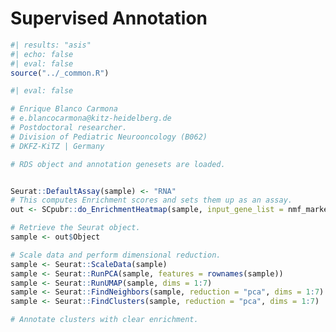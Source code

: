 # Supervised Annotation {.unnumbered}

```r
#| results: "asis"
#| echo: false
#| eval: false
source("../_common.R")
```

```r
#| eval: false

# Enrique Blanco Carmona
# e.blancocarmona@kitz-heidelberg.de
# Postdoctoral researcher.
# Division of Pediatric Neurooncology (B062)
# DKFZ-KiTZ | Germany

# RDS object and annotation genesets are loaded.


Seurat::DefaultAssay(sample) <- "RNA"
# This computes Enrichment scores and sets them up as an assay.
out <- SCpubr::do_EnrichmentHeatmap(sample, input_gene_list = nmf_markers, flavor = "UCell", return_object = TRUE)

# Retrieve the Seurat object.
sample <- out$Object

# Scale data and perform dimensional reduction.
sample <- Seurat::ScaleData(sample)
sample <- Seurat::RunPCA(sample, features = rownames(sample))
sample <- Seurat::RunUMAP(sample, dims = 1:7)
sample <- Seurat::FindNeighbors(sample, reduction = "pca", dims = 1:7)
sample <- Seurat::FindClusters(sample, reduction = "pca", dims = 1:7)

# Annotate clusters with clear enrichment.

```


